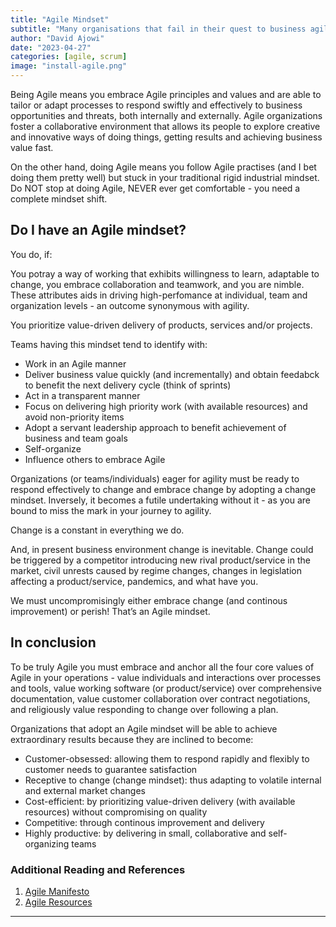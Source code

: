 ```yaml
---
title: "Agile Mindset"
subtitle: "Many organisations that fail in their quest to business agility often stop at doing Agile. Being Agile requires a mindset shift - in the organization's culture, people, leadership and governance."
author: "David Ajowi"
date: "2023-04-27"
categories: [agile, scrum]
image: "install-agile.png"
---
```


Being Agile means you embrace Agile principles and values and are able to tailor or adapt processes to respond swiftly and effectively to business opportunities and threats, both internally and externally. Agile organizations foster a collaborative environment that allows its people to explore creative and innovative ways of doing things, getting results and achieving business value fast.

On the other hand, doing Agile means you follow Agile practises (and I bet doing them pretty well) but stuck in your traditional rigid industrial mindset. Do NOT stop at doing Agile, NEVER ever get comfortable - you need a complete mindset shift. 

## Do I have an Agile mindset?

You do, if:

You potray a way of working that exhibits willingness to learn, adaptable to change, you embrace collaboration and teamwork, and you are nimble. These attributes aids in driving high-perfomance at individual, team and organization levels - an outcome synonymous with agility. 

You prioritize value-driven delivery of products, services and/or projects. 

Teams having this mindset tend to identify with:

- Work in an Agile manner
- Deliver business value quickly (and incrementally) and obtain feedabck to benefit the next delivery cycle (think of sprints)
- Act in a transparent manner
- Focus on delivering high priority work (with available resources) and avoid non-priority items
- Adopt a servant leadership approach to benefit achievement of business and team goals
- Self-organize
- Influence others to embrace Agile


Organizations (or teams/individuals) eager for agility must be ready to respond effectively to change and embrace change by adopting a change mindset. Inversely, it becomes a futile undertaking without it - as you are bound to miss the mark in your journey to agility.

Change is a constant in everything we do. 

And, in present business environment change is inevitable. Change could be triggered by a competitor introducing new rival product/service in the market, civil unrests caused by regime changes, changes in legislation affecting a product/service, pandemics, and what have you. 

We must uncompromisingly either embrace change (and continous improvement) or perish! That's an Agile mindset.

## In conclusion

To be truly Agile you must embrace and anchor all the four core values of Agile in your operations - value individuals and interactions over processes and tools, value working software (or product/service) over comprehensive documentation, value customer collaboration over contract negotiations, and religiously value responding to change over following a plan.

Organizations that adopt an Agile mindset will be able to achieve extraordinary results because they are inclined to become:

- Customer-obsessed: allowing them to respond rapidly and flexibly to customer needs to guarantee satisfaction
- Receptive to change (change mindset): thus adapting to volatile internal and external market changes
- Cost-efficient: by prioritizing value-driven delivery (with available resources) without compromising on quality
- Competitive: through continous improvement and delivery
- Highly productive: by delivering in small, collaborative and self-organizing teams

### Additional Reading and References
1. [Agile Manifesto](https://agilemanifesto.org)
2. [Agile Resources](https://resources.agilealliance.org)

---